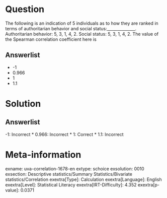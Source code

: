 Question
========

The following is an indication of 5 individuals as to how they are ranked in terms of authoritarian behavior and social status:______________. Authoritarian behavior: 5, 3, 1, 4, 2. Social status: 5, 3, 1, 4, 2. The value of the Spearman correlation coefficient here is

Answerlist
----------

* -1
* 0.966
* 1
* 1.1

Solution
========

Answerlist
----------

-1: Incorrect
* 0.966: Incorrect
* 1: Correct
* 1.1: Incorrect

Meta-information
================
exname: uva-correlation-1678-en
extype: schoice
exsolution: 0010
exsection: Descriptive statistics/Summary Statistics/Bivariate statistics/Correlation
exextra[Type]: Calculation
exextra[Language]: English
exextra[Level]: Statistical Literacy
exextra[IRT-Difficulty]: 4.352
exextra[p-value]: 0.0371
